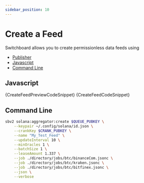 ```yaml
---
sidebar_position: 10
---
```


# Create a Feed


Switchboard allows you to create permissionless data feeds using

- [Publisher](/feeds/publisher)
- [Javascript](#javascript)
- [Command Line](#command-line)

## Javascript

<Tabs>
  <TabItem value="preview" label="Preview">
    <CodeBlock language="ts">{CreateFeedPreviewCodeSnippet}</CodeBlock>
  </TabItem>
  <TabItem value="full" label="Full">
    <CodeBlock language="ts">{CreateFeedCodeSnippet}</CodeBlock>
  </TabItem>
</Tabs>

## Command Line

```bash
sbv2 solana:aggregator:create $QUEUE_PUBKEY \
    --keypair ~/.config/solana/id.json \
    --crankKey $CRANK_PUBKEY \
    --name "My_Test_Feed" \
    --updateInterval 10 \
    --minOracles 1 \
    --batchSize 1 \
    --leaseAmount 1.337 \
    --job ./directory/jobs/btc/binanceCom.jsonc \
    --job ./directory/jobs/btc/kraken.jsonc \
    --job ./directory/jobs/btc/bitfinex.jsonc \
    --json \
    --verbose
```
